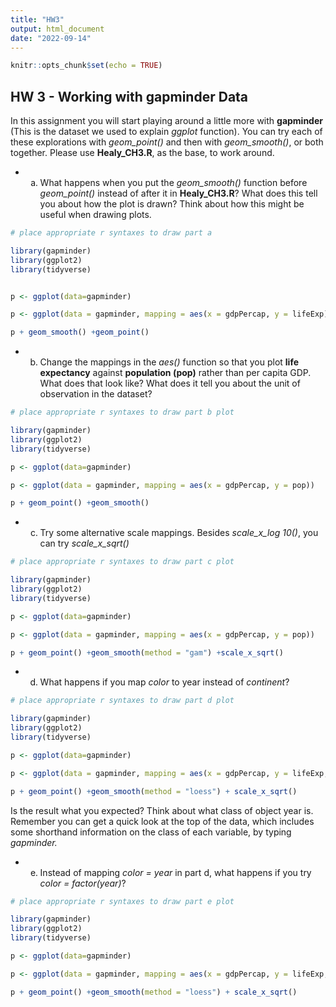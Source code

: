 ```yaml
---
title: "HW3"
output: html_document
date: "2022-09-14"
---
```


```r
knitr::opts_chunk$set(echo = TRUE)
```

## HW 3 - Working with **gapminder** Data
 
In this assignment you will start playing around a little more with **gapminder** (This is the dataset we used to explain *ggplot* function). You can try each of these explorations with *geom_point()* and then with *geom_smooth()*, or both together. Please use **Healy_CH3.R**, as the base, to work around. 

* a) What happens when you put the *geom_smooth()* function before *geom_point()* instead of after it in **Healy_CH3.R**? What does this tell you about how the plot is drawn? Think about how this might be useful when drawing plots.

```r
# place appropriate r syntaxes to draw part a

library(gapminder)
library(ggplot2)
library(tidyverse)


p <- ggplot(data=gapminder)

p <- ggplot(data = gapminder, mapping = aes(x = gdpPercap, y = lifeExp))

p + geom_smooth() +geom_point()

```

* b) Change the mappings in the *aes()* function so that you plot **life expectancy** against **population (pop)** rather than per capita GDP. What does that look like? What does it tell you about the unit of observation in the dataset?

```r
# place appropriate r syntaxes to draw part b plot

library(gapminder)
library(ggplot2)
library(tidyverse)

p <- ggplot(data=gapminder)

p <- ggplot(data = gapminder, mapping = aes(x = gdpPercap, y = pop))

p + geom_point() +geom_smooth()

```

* c) Try some alternative scale mappings. Besides *scale_x_log 10()*, you can try *scale_x_sqrt()*

```r
# place appropriate r syntaxes to draw part c plot

library(gapminder)
library(ggplot2)
library(tidyverse)

p <- ggplot(data=gapminder)

p <- ggplot(data = gapminder, mapping = aes(x = gdpPercap, y = pop))

p + geom_point() +geom_smooth(method = "gam") +scale_x_sqrt()


```

* d) What happens if you map *color* to year instead of *continent*?

```r
# place appropriate r syntaxes to draw part d plot

library(gapminder)
library(ggplot2)
library(tidyverse)

p <- ggplot(data=gapminder)

p <- ggplot(data = gapminder, mapping = aes(x = gdpPercap, y = lifeExp, color = year))

p + geom_point() +geom_smooth(method = "loess") + scale_x_sqrt()

```

Is the result what you expected? Think about what class of object year is. Remember you can get a quick look at the top of the data, which includes some shorthand information on the class of each variable, by typing *gapminder.*

* e) Instead of mapping *color = year* in part d, what happens if you try *color = factor(year)*?


```r
# place appropriate r syntaxes to draw part e plot

library(gapminder)
library(ggplot2)
library(tidyverse)

p <- ggplot(data=gapminder)

p <- ggplot(data = gapminder, mapping = aes(x = gdpPercap, y = lifeExp, color = factor(year)))

p + geom_point() +geom_smooth(method = "loess") + scale_x_sqrt()

```




